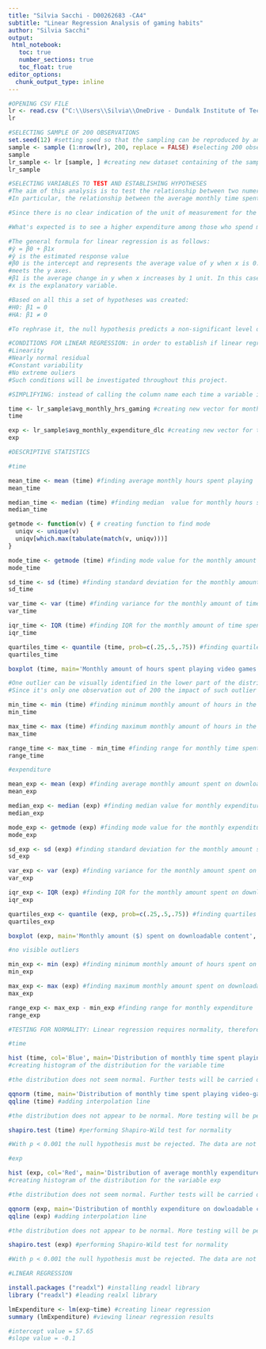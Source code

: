 ```yaml
---
title: "Silvia Sacchi - D00262683 -CA4"
subtitle: "Linear Regression Analysis of gaming habits"
author: "Silvia Sacchi"
output: 
 html_notebook:
   toc: true
   number_sections: true
   toc_float: true
editor_options: 
  chunk_output_type: inline
---
```


```r
#OPENING CSV FILE
lr <- read.csv ("C:\\Users\\Silvia\\OneDrive - Dundalk Institute of Technology\\University\\Data Analytics for Immersive Environments\\CA4\\amalgamated_game_survey_250_2022.csv")
lr
```

```r
#SELECTING SAMPLE OF 200 OBSERVATIONS
set.seed(12) #setting seed so that the sampling can be reproduced by anyone using this code
sample <- sample (1:nrow(lr), 200, replace = FALSE) #selecting 200 observation without replacement
sample
lr_sample <- lr [sample, ] #creating new dataset containing of the sample
lr_sample
```
```r
#SELECTING VARIABLES TO TEST AND ESTABLISHING HYPOTHESES
#The aim of this analysis is to test the relationship between two numerical variables via linear regression. 
#In particular, the relationship between the average monthly time spent playing (avg_monthly_hrs_gaming) and the average monthly amount spent on downloadable content (avg_monthly_expenditure_dlc) will be analysed.

#Since there is no clear indication of the unit of measurement for the monthly expenditure, it will be assumed that each amount is expressed in US dollars ($).

#What's expected is to see a higher expenditure among those who spend more time playing. In other words, the time spent playing (explanatory variable) is expected to be predictive of the amount of money a gamer will spend on downloadable content (response variable).

#The general formula for linear regression is as follows:
#ŷ = β0 + β1x
#ŷ is the estimated response value
#β0 is the intercept and represents the average value of y when x is 0. It corresponds to the point where the regression line 
#meets the y axes.
#β1 is the average change in y when x increases by 1 unit. In this case, it represents the average change in monthly expenditure when the average monthly time spent playing increases by 1 hour.
#x is the explanatory variable.

#Based on all this a set of hypotheses was created:
#H0: β1 = 0
#HA: β1 ≠ 0

#To rephrase it, the null hypothesis predicts a non-significant level of predictability between the time spent playing and the monthly expenditure on downloadable content, while the alternative hypothesis predicts a significant impact of monthly hours spent playing on the average monthly expenditure of the player.
```
```r
#CONDITIONS FOR LINEAR REGRESSION: in order to establish if linear regression is an appropriate test the following criteria must be met:
#Linearity
#Nearly normal residual
#Constant variability
#No extreme ouliers
#Such conditions will be investigated throughout this project.
```
```r
#SIMPLIFYING: instead of calling the column name each time a variable is analysed or tested, a new vector will be created with the values of that same column. Such new variable will then be used for all analyses.

time <- lr_sample$avg_monthly_hrs_gaming #creating new vector for monthly time spent playing
time

exp <- lr_sample$avg_monthly_expenditure_dlc #creating new vector for the monthly expenditure on downloadable content
exp
```

```r
#DESCRIPTIVE STATISTICS

#time
```

```r
mean_time <- mean (time) #finding average monthly hours spent playing
mean_time
```
```r
median_time <- median (time) #finding median  value for monthly hours spent playing
median_time
```
```r
getmode <- function(v) { # creating function to find mode
  uniqv <- unique(v)
  uniqv[which.max(tabulate(match(v, uniqv)))]
}

mode_time <- getmode (time) #finding mode value for the monthly amount of time spent playing
mode_time
```
```r
sd_time <- sd (time) #finding standard deviation for the monthly amount of time spent playing
sd_time
```
```r
var_time <- var (time) #finding variance for the monthly amount of time spent playing 
var_time
```
```r
iqr_time <- IQR (time) #finding IQR for the monthly amount of time spent playing
iqr_time
```
```r
quartiles_time <- quantile (time, prob=c(.25,.5,.75)) #finding quartiles for the monthly time spent playing
quartiles_time
```
```r
boxplot (time, main='Monthly amount of hours spent playing video games', ylab='Time (h) sent playing video-games monthly') #creating box plot of time spent playing

#One outlier can be visually identified in the lower part of the distribution.
#Since it's only one observation out of 200 the impact of such outlier can been considered negligible.
```
```r
min_time <- min (time) #finding minimum monthly amount of hours in the datset that a subject played video-games
min_time
```
```r
max_time <- max (time) #finding maximum monthly amount of hours in the datset that a subject played video-games
max_time
```
```r
range_time <- max_time - min_time #finding range for monthly time spent playing
range_time
```
```r
#expenditure
```
```r
mean_exp <- mean (exp) #finding average monthly amount spent on downloadable content
mean_exp
```
```r
median_exp <- median (exp) #finding median value for monthly expenditure for downloadable content
median_exp
```
```r
mode_exp <- getmode (exp) #finding mode value for the monthly expenditure for downloadable content
mode_exp
```
```r
sd_exp <- sd (exp) #finding standard deviation for the monthly amount spent on downloadable content
sd_exp
```
```r
var_exp <- var (exp) #finding variance for the monthly amount spent on donloadable content
var_exp
```
```r
iqr_exp <- IQR (exp) #finding IQR for the monthly amount spent on downloadable content
iqr_exp
```
```r
quartiles_exp <- quantile (exp, prob=c(.25,.5,.75)) #finding quartiles for the monthly downloadable content expenditure
quartiles_exp
```
```r
boxplot (exp, main='Monthly amount ($) spent on downloadable content', ylab='Amount ($) spent monthly on downloadable content') #creating box of plot monthly expenditure

#no visible outliers
```
```r
min_exp <- min (exp) #finding minimum monthly amount of hours spent on downloadable content
min_exp
```
```r
max_exp <- max (exp) #finding maximum monthly amount spent on downloadable content
max_exp
```
```r
range_exp <- max_exp - min_exp #finding range for monthly expenditure
range_exp
```
```r
#TESTING FOR NORMALITY: Linear regression requires normality, therefore normality tests will be run.

#time
```
```r
hist (time, col='Blue', main='Distribution of monthly time spent playing video-games', xlab='Time (h)')
#creating histogram of the distribution for the variable time

#the distribution does not seem normal. Further tests will be carried out.
```
```r
qqnorm (time, main='Distribution of monthly time spent playing video-games') #creating q-q- plot for the distribution of the variable time
qqline (time) #adding interpolation line

#the distribution does not appear to be normal. More testing will be performed.
```
```r
shapiro.test (time) #performing Shapiro-Wild test for normality

#With p < 0.001 the null hypothesis must be rejected. The data are not normal.
```
```r
#exp
```
```r
hist (exp, col='Red', main='Distribution of average monthly expenditure on downloadable content', xlab='Expenditure ($)')
#creating histogram of the distribution for the variable exp

#the distribution does not seem normal. Further tests will be carried out.
```
```r
qqnorm (exp, main='Distribution of monthly expenditure on dowloadable content') #creating q-q- plot for the distribution of the variable exp
qqline (exp) #adding interpolation line

#the distribution does not appear to be normal. More testing will be performed.
```
```r
shapiro.test (exp) #performing Shapiro-Wild test for normality

#With p < 0.001 the null hypothesis must be rejected. The data are not normal.
```
```r
#LINEAR REGRESSION

install.packages ("readxl") #installing readxl library
library ("readxl") #leading realxl library
```
```r
lmExpenditure <- lm(exp~time) #creating linear regression
summary (lmExpenditure) #viewing linear regression results

#intercept value = 57.65
#slope value = -0.1

```

















